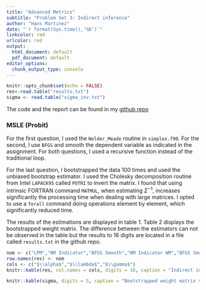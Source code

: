 ```yaml
---
title: "Advanced Metrics"
subtitle: "Problem Set 3: Indirect inference"
author: "Hans Martinez"
date: "`r format(Sys.time(),'%D')`"
linkcolor: red
urlcolor: red
output:
  html_document: default
  pdf_document: default
editor_options:
  chunk_output_type: console
---
```


```r
knitr::opts_chunk$set(echo = FALSE)
res<-read.table("results.txt")
sigma <- read.table("sigma_inv.txt")
```

The code and the report can be found in my [github repo](https://github.com/hans-mtz/AdvMetrics/tree/master/PS3)

### MSLE (Probit)

For the first question, I used the `Nelder_Meade` routine in `simplex.f90`. For the second, I use `BFGS` and smooth the dependent variable as indicated in the assignment. For both questions, I used a recursive function instead of the traditional loop. 

For the last question, I bootstrapped the data 100 times and used the unbiased bootstrap estimator. I used the Cholesky decomposition routine from Intel `LAPACK95` called `POTRI` to invert the matrix. I found that using intrinsic FORTRAN command `MATMUL`, when estimating $\Sigma^{-1}$, increases significantly the processing time when dealing with large matrices. I opted to use a `forall` command doing operations element by element, which significantly reduced time. 

The results of the estimations are displayed in table 1. Table 2 displays the bootstrapped weight matrix. The difference between the estimators can not be observed in the table but the results to 16 digits are located in a file called `results.txt` in the github repo.


```r

nom <- c("LPM","NM Indicator","BFGS Smooth","NM Indicator WM","BFGS Smooth WM")
row.names(res) <- nom
cols <- c("$\\alpha$","$\\lambda$","$\\gamma$")
knitr::kable(res, col.names = cols, digits = 10, caption = "Indirect inference Probit")

```

```r


knitr::kable(sigma, digits = 5, caption = "Bootstrapped weight matrix $\\Sigma^{-1}$", row.names = FALSE, col.names = NULL)

```